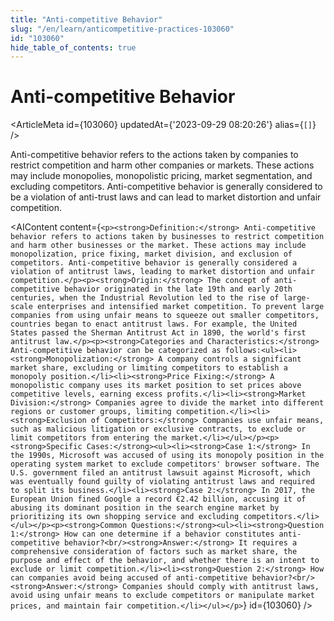 ```yaml
---
title: "Anti-competitive Behavior"
slug: "/en/learn/anticompetitive-practices-103060"
id: "103060"
hide_table_of_contents: true
---
```



# Anti-competitive Behavior

<ArticleMeta id={103060} updatedAt={'2023-09-29 08:20:26'} alias={`[]`} />
<div className='border-solid border-b border-t-0 my-4 border-[var(--ifm-color-gray-300)]' />

Anti-competitive behavior refers to the actions taken by companies to restrict competition and harm other companies or markets. These actions may include monopolies, monopolistic pricing, market segmentation, and excluding competitors. Anti-competitive behavior is generally considered to be a violation of anti-trust laws and can lead to market distortion and unfair competition.

<AIContent content={`<p><strong>Definition:</strong> Anti-competitive behavior refers to actions taken by businesses to restrict competition and harm other businesses or the market. These actions may include monopolization, price fixing, market division, and exclusion of competitors. Anti-competitive behavior is generally considered a violation of antitrust laws, leading to market distortion and unfair competition.</p><p><strong>Origin:</strong> The concept of anti-competitive behavior originated in the late 19th and early 20th centuries, when the Industrial Revolution led to the rise of large-scale enterprises and intensified market competition. To prevent large companies from using unfair means to squeeze out smaller competitors, countries began to enact antitrust laws. For example, the United States passed the Sherman Antitrust Act in 1890, the world's first antitrust law.</p><p><strong>Categories and Characteristics:</strong> Anti-competitive behavior can be categorized as follows:<ul><li><strong>Monopolization:</strong> A company controls a significant market share, excluding or limiting competitors to establish a monopoly position.</li><li><strong>Price Fixing:</strong> A monopolistic company uses its market position to set prices above competitive levels, earning excess profits.</li><li><strong>Market Division:</strong> Companies agree to divide the market into different regions or customer groups, limiting competition.</li><li><strong>Exclusion of Competitors:</strong> Companies use unfair means, such as malicious litigation or exclusive contracts, to exclude or limit competitors from entering the market.</li></ul></p><p><strong>Specific Cases:</strong><ul><li><strong>Case 1:</strong> In the 1990s, Microsoft was accused of using its monopoly position in the operating system market to exclude competitors' browser software. The U.S. government filed an antitrust lawsuit against Microsoft, which was eventually found guilty of violating antitrust laws and required to split its business.</li><li><strong>Case 2:</strong> In 2017, the European Union fined Google a record €2.42 billion, accusing it of abusing its dominant position in the search engine market by prioritizing its own shopping service and excluding competitors.</li></ul></p><p><strong>Common Questions:</strong><ul><li><strong>Question 1:</strong> How can one determine if a behavior constitutes anti-competitive behavior?<br/><strong>Answer:</strong> It requires a comprehensive consideration of factors such as market share, the purpose and effect of the behavior, and whether there is an intent to exclude or limit competition.</li><li><strong>Question 2:</strong> How can companies avoid being accused of anti-competitive behavior?<br/><strong>Answer:</strong> Companies should comply with antitrust laws, avoid using unfair means to exclude competitors or manipulate market prices, and maintain fair competition.</li></ul></p>`} id={103060} />

